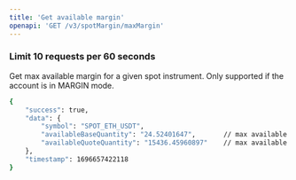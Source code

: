 ```yaml
---
title: 'Get available margin'
openapi: 'GET /v3/spotMargin/maxMargin'
---
```

### **Limit 10 requests per 60 seconds**
Get max available margin for a given spot instrument.  Only supported if the account is in MARGIN mode.


<ResponseExample>

```bash
{
    "success": true,
    "data": {
        "symbol": "SPOT_ETH_USDT",
        "availableBaseQuantity": "24.52401647",       // max available quantity of the base token to sell into the quote token
        "availableQuoteQuantity": "15436.45960897"    // max available quantity of the quote token to buy into the base token (i.e. buying power)
    },
    "timestamp": 1696657422118
}

```

</ResponseExample>
